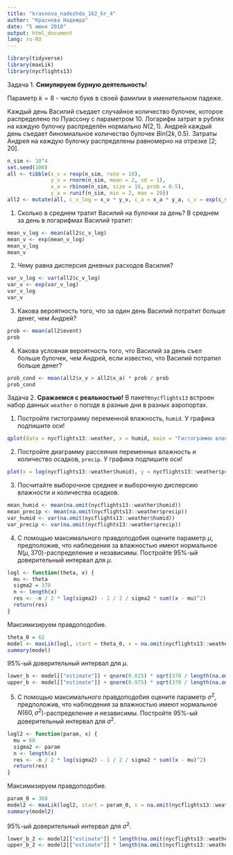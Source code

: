 ---
title: "krasnova_nadezhda_162_kr_4"
author: "Краснова Надежда"
date: "5 июня 2018"
output: html_document
lang: ru-RU
---
```{r, echo=FALSE, message=FALSE, warning=FALSE}
library(tidyverse)
library(maxLik)
library(nycflights13)

```

Задача 1. **Симулируем бурную деятельность!**

Параметр $k = 8$ - число букв в своей фамилии в именительном падеже.

Каждый день Василий съедает случайное количество булочек, которое распределено по Пуассону с параметром $10$. Логарифм затрат в рублях на каждую булочку распределён нормально $N(2, 1)$.
Андрей каждый день съедает биномиальное количество булочек $Bin(2k, 0.5)$. Затраты Андрея на каждую булочку распределены равномерно на отрезке $[2;20]$.

```{r}
n_sim <- 10^4
set.seed(100)
all <- tibble(x_v = rexp(n_sim, rate = 10),
              y_v = rnorm(n_sim, mean = 2, sd = 1),
              x_a = rbinom(n_sim, size = 16, prob = 0.5),
              y_a = runif(n_sim, min = 2, max = 20))
all2 <- mutate(all, c_v_log = x_v * y_v, c_a = x_a * y_a, c_v = exp(c_v_log), event = c_v > c_a)
```

1. Сколько в среднем тратит Василий на булочки за день?
В среднем за день в логарифмах Василий тратит:
```{r}
mean_v_log <- mean(all2$c_v_log)
mean_v <- exp(mean_v_log)
mean_v_log
mean_v
```

2. Чему равна дисперсия дневных расходов Василия?
```{r}
var_v_log <- var(all2$c_v_log)
var_v <- exp(var_v_log)
var_v_log
var_v
```

3. Какова вероятность того, что за один день Василий потратит больше денег, чем Андрей?
```{r}
prob <- mean(all2$event)
prob
```

4. Какова условная вероятность того, что Василий за день съел больше булочек, чем Андрей, если известно, что Василий потратил больше денег?
```{r}
prob_cond <- mean(all2$x_v > all2$x_a) * prob / prob
prob_cond
```

Задача 2. **Сражаемся с реальностью!**
В пакете`nycflights13` встроен набор данных `weather` о погоде в разные дни в разных аэропортах.

1. Постройте гистограмму переменной влажность, `humid`. У графика подпишите оси!
```{r}
qplot(data = nycflights13::weather, x = humid, main = "Гистограмма влажности", xlab = "Значения влажности", ylab = "Число наблюдений") 
```

2. Постройте диаграмму рассеяния переменных влажность и количество осадков, `precip`. У графика подпишите оси!
```{r}
plot(x = log(nycflights13::weather$humid), y = nycflights13::weather$precip, xlab = "log-значения влажности", ylab = "Количество осадков", main = "Диаграмма рассеяния")
```

3. Посчитайте выборочное среднее и выборочную дисперсию влажности и количества осадков.

```{r}
mean_humid <- mean(na.omit(nycflights13::weather$humid))
mean_precip <- mean(na.omit(nycflights13::weather$precip))
var_humid <- var(na.omit(nycflights13::weather$humid))
var_precip <- var(na.omit(nycflights13::weather$precip))
```

4. С помощью максимального правдоподобия оцените параметр $\mu$, предположив, что наблюдения за влажностью имеют нормальное $N \left( \mu, 370 \right)$-распределение и независимы. Постройте 95%-ый доверительный интервал для $\mu$.

```{r}
logl <- function(theta, x) {
  mu <- theta
  sigma2 = 370
  n <- length(x)
  res <- -n / 2 * log(sigma2) - 1 / 2 / sigma2 * sum((x - mu)^2)
  return(res)
}
```

Максимизируем правдоподобие.
```{r}
theta_0 = 62
model <- maxLik(logl, start = theta_0, x = na.omit(nycflights13::weather$humid))
summary(model)
```

95%-ый доверительный интервал для $\mu$.

```{r}
lower_b <- model[["estimate"]] + qnorm(0.025) * sqrt(370 / length(na.omit(nycflights13::weather$humid)))
upper_b <- model[["estimate"]] + qnorm(0.975) * sqrt(370 / length(na.omit(nycflights13::weather$humid)))
```

5. С помощью максимального правдоподобия оцените параметр $\sigma^2$, предположив, что наблюдения за влажностью имеют нормальное $N \left ( 60, \sigma^2 \right )$-распределение и независимы. Постройте 95%-ый доверительный интервал для $\sigma^2$.
```{r}
logl2 <- function(param, x) {
  mu = 60
  sigma2 <- param
  n <- length(x)
  res <- -n / 2 * log(sigma2) - 1 / 2 / sigma2 * sum((x - mu)^2)
  return(res)
}
```

Максимизируем правдоподобие.
```{r}
param_0 = 368
model2 <- maxLik(logl2, start = param_0, x = na.omit(nycflights13::weather$humid))
summary(model2)
```

95%-ый доверительный интервал для $\sigma^2$.
```{r}
lower_b_2 <- model2[["estimate"]] * length(na.omit(nycflights13::weather$humid)) / qchisq(0.975, length(na.omit(nycflights13::weather$humid) - 1))
upper_b_2 <- model2[["estimate"]] * length(na.omit(nycflights13::weather$humid)) / qchisq(0.025, length(na.omit(nycflights13::weather$humid) - 1))
```


